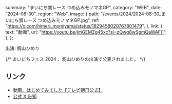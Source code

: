  summary: "まいにち賞レース つめ込みモノマネGP",
  category: "WEB",
  date: "2024-08-30",
  region: "Web",
  image: {
    path: "/events/2024/2024-08-30_まいにち賞レース つめ込みモノマネGP.jpg",
    ref: "https://x.com/himeri_momiyama/status/1829458020767801479",
  },
  link: {
    text: "動画",
    url: "https://youtu.be/jmGEMZg45xc?si=zQwq8wSgmQaWAFl1",
  },
};

出演: 籾山ひめり

{/* まいにちフェス 2024 、籾山ひめりの出演で公表されました。 */}

## リンク

- [動画、はじめてみました【テレビ朝日公式】](https://youtube.com/@utabara_5ch)
- [公式 X 告知](https://x.com/takanenofficial/status/1829376023622041762)
